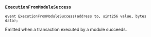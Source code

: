 ### `ExecutionFromModuleSuccess`

```solidity
event ExecutionFromModuleSuccess(address to, uint256 value, bytes data);
```

Emitted when a transaction executed by a module succeeds.
